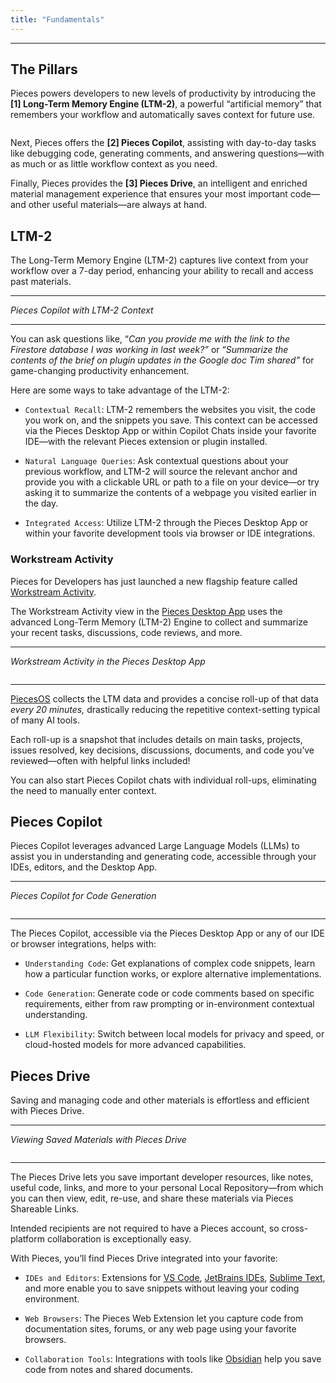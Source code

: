 ```yaml
---
title: "Fundamentals"
---
```


***

## The Pillars

Pieces powers developers to new levels of productivity by introducing the **\[1] Long-Term Memory Engine (LTM-2)**, a powerful “artificial memory” that remembers your workflow and automatically saves context for future use.

<Image src="https://storage.googleapis.com/hashnode_product_documentation_assets/meet_pieces_assets/meet_pieces/fundamentals/ltm-2-header.png" alt="" align="center" fullwidth="true" />

Next, Pieces offers the **\[2] Pieces Copilot**, assisting with day-to-day tasks like debugging code, generating comments, and answering questions—with as much or as little workflow context as you need.

Finally, Pieces provides the **\[3] Pieces Drive**, an intelligent and enriched material management experience that ensures your most important code—and other useful materials—are always at hand.

## LTM-2

The Long-Term Memory Engine (LTM-2) captures live context from your workflow over a 7-day period, enhancing your ability to recall and access past materials.

***

*Pieces Copilot with LTM-2 Context*

<Image src="https://cdn.hashnode.com/res/hashnode/image/upload/v1734028488469/d128a760-7e91-4dbf-8cfc-e7fc257488b7.png" alt="" align="left" fullwidth="true" />

***

You can ask questions like, “*Can you provide me with the link to the Firestore database I was working in last week?”* or “*Summarize the contents of the brief on plugin updates in the Google doc Tim shared”* for game-changing productivity enhancement.

Here are some ways to take advantage of the LTM-2:

* `Contextual Recall`: LTM-2 remembers the websites you visit, the code you work on, and the snippets you save. This context can be accessed via the Pieces Desktop App or within Copilot Chats inside your favorite IDE—with the relevant Pieces extension or plugin installed.

* `Natural Language Queries`: Ask contextual questions about your previous workflow, and LTM-2 will source the relevant anchor and provide you with a clickable URL or path to a file on your device—or try asking it to summarize the contents of a webpage you visited earlier in the day.

* `Integrated Access`: Utilize LTM-2 through the Pieces Desktop App or within your favorite development tools via browser or IDE integrations.

### Workstream Activity

Pieces for Developers has just launched a new flagship feature called [Workstream Activity](https://docs.pieces.app/products/desktop/workstream-activity).

The Workstream Activity view in the [Pieces Desktop App](https://docs.pieces.app/products/desktop) uses the advanced Long-Term Memory (LTM-2) Engine to collect and summarize your recent tasks, discussions, code reviews, and more.

***

*Workstream Activity in the Pieces Desktop App*

<Image src="https://storage.googleapis.com/hashnode_product_documentation_assets/desktop_app_assets/workstream_activity/new_workstream_activity_media/ltm_rollup_demo_screenshot.png" alt="" align="center" fullwidth="true" />

***

[PiecesOS](https://docs.pieces.app/products/core-dependencies/pieces-os) collects the LTM data and provides a concise roll-up of that data *every 20 minutes,* drastically reducing the repetitive context-setting typical of many AI tools.

Each roll-up is a snapshot that includes details on main tasks, projects, issues resolved, key decisions, discussions, documents, and code you’ve reviewed—often with helpful links included!

You can also start Pieces Copilot chats with individual roll-ups, eliminating the need to manually enter context.

## Pieces Copilot

Pieces Copilot leverages advanced Large Language Models (LLMs) to assist you in understanding and generating code, accessible through your IDEs, editors, and the Desktop App.

***

*Pieces Copilot for Code Generation*

<Image src="https://cdn.hashnode.com/res/hashnode/image/upload/v1734028533289/f37f7075-f2d2-4a99-b948-c23fd70e7257.png" alt="" align="middle" fullwidth="true" />

***

The Pieces Copilot, accessible via the Pieces Desktop App or any of our IDE or browser integrations, helps with:

* `Understanding Code`: Get explanations of complex code snippets, learn how a particular function works, or explore alternative implementations.

* `Code Generation`: Generate code or code comments based on specific requirements, either from raw prompting or in-environment contextual understanding.

* `LLM Flexibility`: Switch between local models for privacy and speed, or cloud-hosted models for more advanced capabilities.

## Pieces Drive

Saving and managing code and other materials is effortless and efficient with Pieces Drive.

***

*Viewing Saved Materials with Pieces Drive*

<Image src="https://cdn.hashnode.com/res/hashnode/image/upload/v1734026181487/e947ec50-4346-49f1-a967-62b218aafc47.png" alt="" align="center" fullwidth="true" />

***

The Pieces Drive lets you save important developer resources, like notes, useful code, links, and more to your personal Local Repository—from which you can then view, edit, re-use, and share these materials via Pieces Shareable Links.

Intended recipients are not required to have a Pieces account, so cross-platform collaboration is exceptionally easy.

With Pieces, you’ll find Pieces Drive integrated into your favorite:

* `IDEs and Editors`: Extensions for [VS Code](https://docs.pieces.app/products/extensions-plugins/visual-studio-code), [JetBrains IDEs](https://docs.pieces.app/products/extensions-plugins/jetbrains), [Sublime Text](https://docs.pieces.app/products/extensions-plugins/sublime), and more enable you to save snippets without leaving your coding environment.

* `Web Browsers`: The Pieces Web Extension let you capture code from documentation sites, forums, or any web page using your favorite browsers.

* `Collaboration Tools`: Integrations with tools like [Obsidian](https://docs.pieces.app/products/obsidian) help you save code from notes and shared documents.

